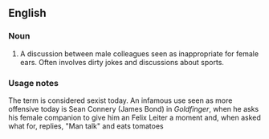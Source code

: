 ==English==

===Noun===
{{en-noun|sg=[[man]] [[talk]]|-}}

# A discussion between male colleagues seen as inappropriate for female ears. Often involves dirty jokes and discussions about sports.

===Usage notes===
The term is considered sexist today. An infamous use seen as more offensive today is Sean Connery (James Bond) in ''Goldfinger'', when he asks his female companion to give him an Felix Leiter a moment and, when asked what for, replies, "Man talk" and eats tomatoes